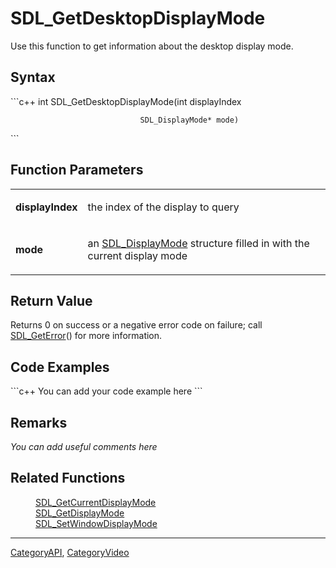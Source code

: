 <!-- pragma section-numbers off -->
<!-- pragma disable-camelcase -->

= SDL_GetDesktopDisplayMode =
Use this function to get information about the desktop display mode.


== Syntax ==
```c++
int SDL_GetDesktopDisplayMode(int              displayIndex
                              SDL_DisplayMode* mode)
```

== Function Parameters ==
{|
|'''displayIndex'''
|the index of the display to query
|-
|'''mode'''
|an [[SDL_DisplayMode]] structure filled in with the current display mode
|}

== Return Value ==
Returns 0 on success or a negative error code on failure; call [[SDL_GetError]]() for more information.

== Code Examples ==
```c++
You can add your code example here
```

== Remarks ==
''You can add useful comments here''

== Related Functions ==
:[[SDL_GetCurrentDisplayMode]]
:[[SDL_GetDisplayMode]]
:[[SDL_SetWindowDisplayMode]]

----
[[CategoryAPI]], [[CategoryVideo]]
